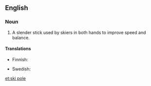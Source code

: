 {{wikipedia}}
==English==

===Noun===
{{en-noun|head=[[ski]] [[pole]]}}

# A slender stick used by skiers in both hands to improve speed and balance.

====Translations====
{{trans-top|a slender stick used by skiers}}
* Finnish: {{t-|fi|suksisauva}}
{{trans-mid}}
* Swedish: {{t-|sv|skidstav|c}}
{{trans-bottom}}

[[et:ski pole]]